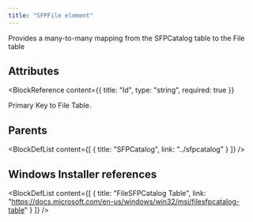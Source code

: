 ```yaml
---
title: "SFPFile element"
---
```



Provides a many-to-many mapping from the SFPCatalog table to the File table


## Attributes

<BlockWrapper>

  <BlockReference
    content={{
      title: "Id",
      type: "string",
      required: true
    }}
  >
  Primary Key to File Table.
  </BlockReference>

</BlockWrapper>


## Parents

<BlockDefList content={[
    {
      title: "SFPCatalog",
      link: "../sfpcatalog"
    }
  ]}
/>

## Windows Installer references

<BlockDefList content={[
    {
      title: "FileSFPCatalog Table",
      link: "https://docs.microsoft.com/en-us/windows/win32/msi/filesfpcatalog-table"
    }
  ]}
/>
